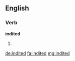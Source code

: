 ==English==

===Verb===
'''indited'''

# {{en-past of|indite}}

[[de:indited]]
[[fa:indited]]
[[mg:indited]]